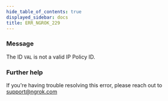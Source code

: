 ```yaml
---
hide_table_of_contents: true
displayed_sidebar: docs
title: ERR_NGROK_229
---
```




### Message

The ID `VAL` is not a valid IP Policy ID.

<ErrorDetails error="err_ngrok_229" />

### Further help

If you're having trouble resolving this error, please reach out to [support@ngrok.com](mailto:support@ngrok.com?subject=Help%20with%20ERR_NGROK_229)
